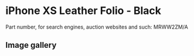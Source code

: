 
# iPhone XS Leather Folio - Black

Part number, for search engines, auction websites and such: MRWW2ZM/A

## Image gallery

<div style={{ width: '100%', maxWidth: '768px' }}>
<GalleryComponent
    images={[
      {
        original: "/everysource/MRWW2.webp",
        thumbnail: "/everypreview/MRWW2.webp",
      },
      {
        original: "/everysource/MRWW2_AV1_GOLD.webp",
        thumbnail: "/everypreview/MRWW2_AV1_GOLD.webp",
      },
      {
        original: "/everysource/MRWW2_AV1_SILVER.webp",
        thumbnail: "/everypreview/MRWW2_AV1_SILVER.webp",
      },
      {
        original: "/everysource/MRWW2_AV1_SPACE_GRAY.webp",
        thumbnail: "/everypreview/MRWW2_AV1_SPACE_GRAY.webp",
      },
      {
        original: "/everysource/MRWW2_AV2.webp",
        thumbnail: "/everypreview/MRWW2_AV2.webp",
      }
    ]}
  />
</div>